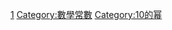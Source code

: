 {{整数
| list = {{Numbers digits|0|namespace=:Category:|template=數字轉中文}}
| nav_pre=Category:
| nav_template=數字轉中文
| 質因數分解 = [[單位元|單位元]]
| num=1
}}
{{Commonscat|1 (number)}}
{{cat more|1}}
{{category pair|零|二}}

[[Category:整数|1]]
[[Category:數學常數|Category:數學常數]]
[[Category:10的幂|Category:10的幂]]